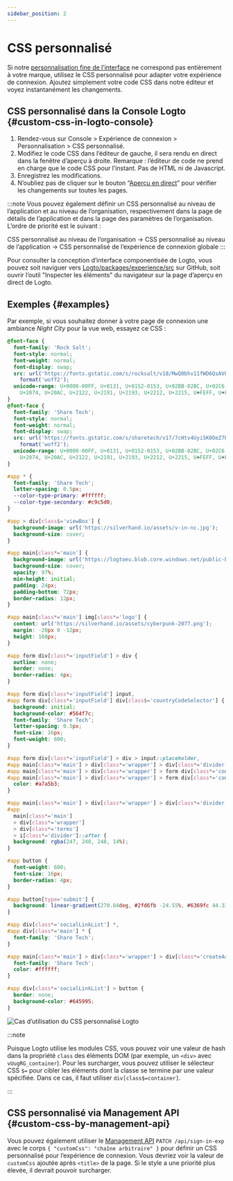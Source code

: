 ```yaml
---
sidebar_position: 2
---
```


# CSS personnalisé

Si notre [personnalisation fine de l’interface](/customization/match-your-brand) ne correspond pas entièrement à votre marque, utilisez le CSS personnalisé pour adapter votre expérience de connexion. Ajoutez simplement votre code CSS dans notre éditeur et voyez instantanément les changements.

## CSS personnalisé dans la Console Logto \{#custom-css-in-logto-console}

1. Rendez-vous sur <CloudLink to="/sign-in-experience/branding">Console > Expérience de connexion > Personnalisation > CSS personnalisé</CloudLink>.
2. Modifiez le code CSS dans l’éditeur de gauche, il sera rendu en direct dans la fenêtre d’aperçu à droite. Remarque : l’éditeur de code ne prend en charge que le code CSS pour l’instant. Pas de HTML ni de Javascript.
3. Enregistrez les modifications.
4. N’oubliez pas de cliquer sur le bouton “[Aperçu en direct](/customization/live-preview)” pour vérifier les changements sur toutes les pages.

:::note
Vous pouvez également définir un CSS personnalisé au niveau de l’application et au niveau de l’organisation, respectivement dans la page de détails de l’application et dans la page des paramètres de l’organisation. L’ordre de priorité est le suivant :

CSS personnalisé au niveau de l’organisation -> CSS personnalisé au niveau de l’application -> CSS personnalisé de l’expérience de connexion globale
:::

Pour consulter la conception d’interface componentisée de Logto, vous pouvez soit naviguer vers [Logto/packages/experience/src](https://github.com/logto-io/logto/tree/master/packages/experience/src) sur GitHub, soit ouvrir l’outil "Inspecter les éléments" du navigateur sur la page d’aperçu en direct de Logto.

## Exemples \{#examples}

Par exemple, si vous souhaitez donner à votre page de connexion une ambiance _Night City_ pour la vue web, essayez ce CSS :

```css
@font-face {
  font-family: 'Rock Salt';
  font-style: normal;
  font-weight: normal;
  font-display: swap;
  src: url('https://fonts.gstatic.com/s/rocksalt/v18/MwQ0bhv11fWD6QsAVOZrt0M6p7NGrQ.woff2')
    format('woff2');
  unicode-range: U+0000-00FF, U+0131, U+0152-0153, U+02BB-02BC, U+02C6, U+02DA, U+02DC, U+2000-206F,
    U+2074, U+20AC, U+2122, U+2191, U+2193, U+2212, U+2215, U+FEFF, U+FFFD;
}
@font-face {
  font-family: 'Share Tech';
  font-style: normal;
  font-weight: normal;
  font-display: swap;
  src: url('https://fonts.gstatic.com/s/sharetech/v17/7cHtv4Uyi5K0OeZ7bohU8H0JmBUhfrE.woff2')
    format('woff2');
  unicode-range: U+0000-00FF, U+0131, U+0152-0153, U+02BB-02BC, U+02C6, U+02DA, U+02DC, U+2000-206F,
    U+2074, U+20AC, U+2122, U+2191, U+2193, U+2212, U+2215, U+FEFF, U+FFFD;
}

#app * {
  font-family: 'Share Tech';
  letter-spacing: 0.5px;
  --color-type-primary: #ffffff;
  --color-type-secondary: #c9c5d0;
}

#app > div[class$='viewBox'] {
  background-image: url('https://silverhand.io/assets/v-in-nc.jpg');
  background-size: cover;
}

#app main[class*='main'] {
  background-image: url('https://logtoeu.blob.core.windows.net/public-blobs/g3cp4y/m-g3cp4y/2024/01/02/w9j0x57g/gentle-universe.png');
  background-size: cover;
  opacity: 97%;
  min-height: initial;
  padding: 24px;
  padding-bottom: 72px;
  border-radius: 12px;
}

#app main[class*='main'] img[class*='logo'] {
  content: url('https://silverhand.io/assets/cyberpunk-2077.png');
  margin: -20px 0 -12px;
  height: 160px;
}

#app form div[class*='inputField'] > div {
  outline: none;
  border: none;
  border-radius: 4px;
}

#app form div[class*='inputField'] input,
#app form div[class*='inputField'] div[class$='countryCodeSelector'] {
  background: initial;
  background-color: #564f7c;
  font-family: 'Share Tech';
  letter-spacing: 0.5px;
  font-size: 16px;
  font-weight: 600;
}

#app form div[class*='inputField'] > div > input::placeholder,
#app main[class*='main'] > div[class*='wrapper'] > div[class*='divider'],
#app main[class*='main'] > div[class*='wrapper'] > form div[class*='content'],
#app main[class*='main'] > div[class*='wrapper'] > form div[class*='content'] > span {
  color: #a7a5b3;
}

#app main[class*='main'] > div[class*='wrapper'] > div[class*='divider'] > i[class*='line'],
#app
  main[class*='main']
  > div[class*='wrapper']
  > div[class*='terms']
  > i[class*='divider']::after {
  background: rgba(247, 248, 248, 14%);
}

#app button {
  font-weight: 600;
  font-size: 16px;
  border-radius: 4px;
}

#app button[type='submit'] {
  background: linear-gradient(270.84deg, #2fd6fb -24.55%, #6369fc 44.33%, #a741eb 119.2%), #5d34f2;
}

#app div[class*='socialLinkList'] *,
#app div[class*='main'] * {
  font-family: 'Share Tech';
}

#app main[class*='main'] > div[class*='wrapper'] > div[class*='createAccount'] {
  font-family: 'Share Tech';
  color: #ffffff;
}

#app div[class*='socialLinkList'] > button {
  border: none;
  background-color: #645995;
}
```

<img
  src="/img/assets/logto-custom-css-use-case.png"
  alt="Cas d’utilisation du CSS personnalisé Logto"
/>

:::note

Puisque Logto utilise les modules CSS, vous pouvez voir une valeur de hash dans la propriété `class` des éléments DOM (par exemple, un `<div>` avec `vUugRG_container`). Pour les surcharger, vous pouvez utiliser le sélecteur CSS `$=` pour cibler les éléments dont la classe se termine par une valeur spécifiée. Dans ce cas, il faut utiliser `div[class$=container]`.

:::

## CSS personnalisé via Management API \{#custom-css-by-management-api}

Vous pouvez également utiliser le [Management API](https://openapi.logto.io/operation/operation-uploadcustomuiassets) `PATCH /api/sign-in-exp` avec le corps `{ "customCss": "chaîne arbitraire" }` pour définir un CSS personnalisé pour l’expérience de connexion. Vous devriez voir la valeur de `customCss` ajoutée après `<title>` de la page. Si le style a une priorité plus élevée, il devrait pouvoir surcharger.
